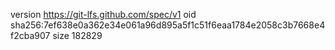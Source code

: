 version https://git-lfs.github.com/spec/v1
oid sha256:7ef638e0a362e34e061a96d895a5f1c51f6eaa1784e2058c3b7668e4f2cba907
size 182829

